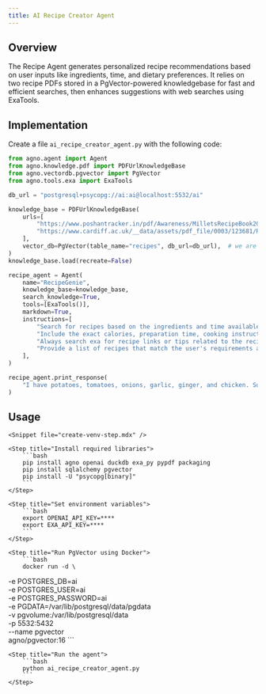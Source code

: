 ```yaml
---
title: AI Recipe Creator Agent
---
```


## Overview

The Recipe Agent generates personalized recipe recommendations based on user inputs like ingredients, time, and dietary preferences. It relies on two recipe PDFs stored in a PgVector-powered knowledgebase for fast and efficient searches, then enhances suggestions with web searches using ExaTools.

## Implementation

Create a file `ai_recipe_creator_agent.py` with the following code:

```python ai_recipe_creator_agent.py
from agno.agent import Agent
from agno.knowledge.pdf import PDFUrlKnowledgeBase
from agno.vectordb.pgvector import PgVector
from agno.tools.exa import ExaTools

db_url = "postgresql+psycopg://ai:ai@localhost:5532/ai"

knowledge_base = PDFUrlKnowledgeBase(
    urls=[
        "https://www.poshantracker.in/pdf/Awareness/MilletsRecipeBook2023_Low%20Res_V5.pdf",
        "https://www.cardiff.ac.uk/__data/assets/pdf_file/0003/123681/Recipe-Book.pdf",
    ],
    vector_db=PgVector(table_name="recipes", db_url=db_url),  # we are using PgVector here, you can also use other vector dbs
)
knowledge_base.load(recreate=False)

recipe_agent = Agent(
    name="RecipeGenie",
    knowledge_base=knowledge_base,
    search_knowledge=True,
    tools=[ExaTools()],
    markdown=True,
    instructions=[
        "Search for recipes based on the ingredients and time available from the knowledge base.",
        "Include the exact calories, preparation time, cooking instructions, and highlight allergens for the recommended recipes.",
        "Always search exa for recipe links or tips related to the recipes apart from knowledge base.",
        "Provide a list of recipes that match the user's requirements and preferences.",
    ],
)

recipe_agent.print_response(
    "I have potatoes, tomatoes, onions, garlic, ginger, and chicken. Suggest me a quick recipe for dinner", stream=True
)
```

## Usage

<Steps>

    <Snippet file="create-venv-step.mdx" />

    <Step title="Install required libraries">
        ```bash
        pip install agno openai duckdb exa_py pypdf packaging
        pip install sqlalchemy pgvector
        pip install -U "psycopg[binary]"
        ```
    </Step>

    <Step title="Set environment variables">
        ```bash
        export OPENAI_API_KEY=****
        export EXA_API_KEY=****
        ```
    </Step>

    <Step title="Run PgVector using Docker">
        ```bash
        docker run -d \
  -e POSTGRES_DB=ai \
  -e POSTGRES_USER=ai \
  -e POSTGRES_PASSWORD=ai \
  -e PGDATA=/var/lib/postgresql/data/pgdata \
  -v pgvolume:/var/lib/postgresql/data \
  -p 5532:5432 \
  --name pgvector \
  agno/pgvector:16
        ```
    </Step>

    <Step title="Run the agent">
        ```bash
        python ai_recipe_creator_agent.py
        ```
    </Step>

</Steps>
